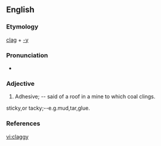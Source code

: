 ==English==

===Etymology===
[[clag]] + [[-y]]

===Pronunciation===
* {{IPA|klægiː}}

===Adjective===
{{en-adj|claggier|claggiest}}

# {{jargon}} Adhesive; -- said of a roof in a mine to which coal clings.

sticky,or tacky;--e.g.mud,tar,glue.

===References===
{{1913}}

[[vi:claggy]]